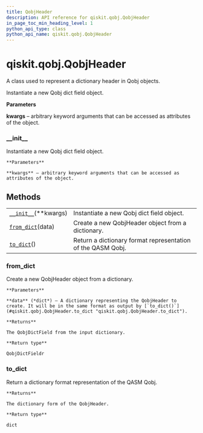 ```yaml
---
title: QobjHeader
description: API reference for qiskit.qobj.QobjHeader
in_page_toc_min_heading_level: 1
python_api_type: class
python_api_name: qiskit.qobj.QobjHeader
---
```


<span id="qiskit-qobj-qobjheader" />

# qiskit.qobj.QobjHeader

<Class id="qiskit.qobj.QobjHeader" isDedicatedPage={true} github="https://github.com/qiskit/qiskit/tree/stable/0.16/qiskit/qobj/common.py" signature="QobjHeader(**kwargs)">
  A class used to represent a dictionary header in Qobj objects.

  Instantiate a new Qobj dict field object.

  **Parameters**

  **kwargs** – arbitrary keyword arguments that can be accessed as attributes of the object.

  ### \_\_init\_\_

  <Function id="qiskit.qobj.QobjHeader.__init__" signature="__init__(**kwargs)">
    Instantiate a new Qobj dict field object.

    **Parameters**

    **kwargs** – arbitrary keyword arguments that can be accessed as attributes of the object.
  </Function>

  ## Methods

  |                                                                                              |                                                             |
  | -------------------------------------------------------------------------------------------- | ----------------------------------------------------------- |
  | [`__init__`](#qiskit.qobj.QobjHeader.__init__ "qiskit.qobj.QobjHeader.__init__")(\*\*kwargs) | Instantiate a new Qobj dict field object.                   |
  | [`from_dict`](#qiskit.qobj.QobjHeader.from_dict "qiskit.qobj.QobjHeader.from_dict")(data)    | Create a new QobjHeader object from a dictionary.           |
  | [`to_dict`](#qiskit.qobj.QobjHeader.to_dict "qiskit.qobj.QobjHeader.to_dict")()              | Return a dictionary format representation of the QASM Qobj. |

  ### from\_dict

  <Function id="qiskit.qobj.QobjHeader.from_dict" signature="classmethod from_dict(data)">
    Create a new QobjHeader object from a dictionary.

    **Parameters**

    **data** (*dict*) – A dictionary representing the QobjHeader to create. It will be in the same format as output by [`to_dict()`](#qiskit.qobj.QobjHeader.to_dict "qiskit.qobj.QobjHeader.to_dict").

    **Returns**

    The QobjDictField from the input dictionary.

    **Return type**

    QobjDictFieldr
  </Function>

  ### to\_dict

  <Function id="qiskit.qobj.QobjHeader.to_dict" signature="to_dict()">
    Return a dictionary format representation of the QASM Qobj.

    **Returns**

    The dictionary form of the QobjHeader.

    **Return type**

    dict
  </Function>
</Class>

